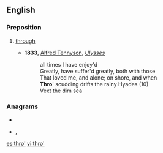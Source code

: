 {{also|thro|-þro}}
==English==

===Preposition===
{{en-prep}}

# {{lb|en|poetic}} [[through]]
#* '''1833''', [[w:Alfred Tennyson|Alfred Tennyson]], ''[[s:Ulysses (Tennyson)|Ulysses]]''
#*: all times I have enjoy'd
#*: Greatly, have suffer'd greatly, both with those
#*: That loved me, and alone; on shore, and when
#*: '''Thro'''' scudding drifts the rainy Hyades (10)
#*: Vext the dim sea

===Anagrams===
* {{l|en|Roth}}
* {{l|en|thor}}, {{l|en|Thor}}

[[es:thro']]
[[vi:thro']]